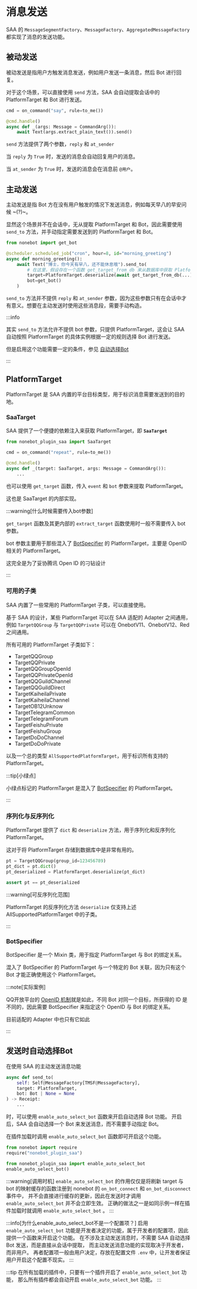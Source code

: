 
# 消息发送

SAA 的 `MessageSegmentFactory`、`MessageFactory`、`AggregatedMessageFactory` 都实现了消息的发送功能。

## 被动发送

被动发送是指用户方触发消息发送，例如用户发送一条消息，然后 Bot 进行回复。

对于这个场景，可以直接使用 `send` 方法，SAA 会自动提取会话中的 PlatformTarget 和 Bot 进行发送。

```python
cmd = on_command("say", rule=to_me())

@cmd.handle()
async def _(args: Message = CommandArg()):
    await Text(args.extract_plain_text()).send()
```

`send` 方法提供了两个参数，`reply` 和 `at_sender`

当 `reply` 为 `True` 时，发送的消息会自动回复用户的消息。

当 `at_sender` 为 `True` 时，发送的消息会在消息前 `@用户`。

## 主动发送

主动发送是指 Bot 方在没有用户触发的情况下发送消息，例如每天早八的早安问候 ~(?)~。

显然这个场景并不在会话中，无从提取 PlatformTarget 和 Bot，因此需要使用 `send_to` 方法，并手动指定需要发送到的 PlatformTarget 和 Bot。

```python
from nonebot import get_bot

@scheduler.scheduled_job("cron", hour=8, id="morning_greeting")
async def morning_greeting():
    await Text("博士，你今天有早八，还不能休息哦").send_to(
        # 在这里，假设存在一个函数 get_target_from_db 来从数据库中获取 PlatformTarget 的序列化结果
        target=PlatformTarget.deserialize(await get_target_from_db(...)),
        bot=get_bot()
    )
```

`send_to` 方法并不提供 `reply` 和 `at_sender` 参数，因为这些参数只有在会话中才有意义。想要在主动发送时使用这些消息段，需要手动构造。

:::info

其实 `send_to` 方法允许不提供 bot 参数，只提供 PlatformTarget，这会让 SAA 自动按照 PlatformTarget 的具体实例根据一定的规则选择 Bot 进行发送。

但是启用这个功能需要一定的条件，参见 [自动选择Bot](#发送时自动选择bot)

:::

## PlatformTarget

PlatformTarget 是 SAA 内置的平台目标类型，用于标识消息需要发送到的目的地。

### SaaTarget

SAA 提供了一个便捷的依赖注入来获取 PlatformTarget，即 **`SaaTarget`**

```python
from nonebot_plugin_saa import SaaTarget

cmd = on_command("repeat", rule=to_me())

@cmd.handle()
async def _(target: SaaTarget, args: Message = CommandArg()):
    ...
```

也可以使用 `get_target` 函数，传入 `event` 和 `bot` 参数来提取 PlatformTarget。

这也是 SaaTarget 的内部实现。

:::warning[什么时候需要传入bot参数]

`get_target` 函数及其更内部的 `extract_target` 函数使用时一般不需要传入 bot 参数。

bot 参数主要用于那些混入了 [BotSpecifier](#botspecifier) 的 PlatformTarget，主要是 OpenID 相关的 PlatformTarget。

<Curtain>这完全是为了妥协腾讯 Open ID 的刁钻设计</Curtain>

:::

### 可用的子类

SAA 内置了一些常用的 PlatformTarget 子类，可以直接使用。

基于 SAA 的设计，某些 PlatformTarget 可以在 SAA 适配的 Adapter 之间通用，例如 `TargetQQGroup` 与 `TargetQQPrivate` 可以在 OnebotV11、OnebotV12、Red 之间通用。

所有可用的 PlatformTarget 子类如下：

- TargetQQGroup
- TargetQQPrivate
- <DotMark color="green">TargetQQGroupOpenId</DotMark>
- <DotMark color="green">TargetQQPrivateOpenId</DotMark>
- TargetQQGuildChannel
- TargetQQGuildDirect
- TargetKaiheilaPrivate
- TargetKaiheilaChannel
- TargetOB12Unknow
- TargetTelegramCommon
- TargetTelegramForum
- TargetFeishuPrivate
- TargetFeishuGroup
- TargetDoDoChannel
- TargetDoDoPrivate

以及一个总的类型 `AllSupportedPlatformTarget`，用于标识所有支持的 PlatformTarget。

:::tip[小绿点]

小绿点标记的 PlatformTarget 是混入了 [BotSpecifier](#botspecifier) 的 PlatformTarget。

:::

### 序列化与反序列化

PlatformTarget 提供了 `dict` 和 `deserialize` 方法，用于序列化和反序列化 PlatformTarget。

这对于将 PlatformTarget 存储到数据库中是非常有用的。

```python
pt = TargetQQGroup(group_id=123456789)
pt_dict = pt.dict()
pt_deserialized = PlatformTarget.deserialize(pt_dict)

assert pt == pt_deserialized
```

:::warning[可反序列化范围]

PlatformTarget 的反序列化方法 `deserialize` 仅支持上述 AllSupportedPlatformTarget 中的子类。

:::

### BotSpecifier

BotSpecifier 是一个 Mixin 类，用于指定 PlatformTarget 与 Bot 的绑定关系。

混入了 BotSpecifier 的 PlatformTarget 与一个特定的 Bot 关联，因为只有这个 Bot 才能正确使用这个 PlatformTarget。

:::note[实际案例]

QQ开放平台的 [OpenID 机制](https://bot.q.qq.com/wiki/develop/api-v2/dev-prepare/unique-id.html)就是如此，不同 Bot 对同一个目标，所获得的 ID 是不同的，因此需要 BotSpecifier 来指定这个 OpenID 与 Bot 的绑定关系。

<Curtain>目前适配的 Adapter 中也只有它如此</Curtain>

:::

## 发送时自动选择Bot

在使用 SAA 的主动发送消息功能

```python
async def send_to(
    self: Self@MessageFactory[TMSF@MessageFactory],
    target: PlatformTarget,
    bot: Bot | None = None
) -> Receipt:
    ...
```

时，可以使用 `enable_auto_select_bot` 函数来开启自动选择 Bot 功能。
开启后，SAA 会自动选择一个 Bot 来发送消息，而不需要手动指定 Bot。

在插件加载时调用 `enable_auto_select_bot` 函数即可开启这个功能。

```python title="nonebot_plugin_xxx/__init__.py"
from nonebot import require
require("nonebot_plugin_saa")

from nonebot_plugin_saa import enable_auto_select_bot
enable_auto_select_bot()
```

:::warning[调用时机]
`enable_auto_select_bot` 的作用仅仅是将刷新 target 与 bot 的映射缓存的函数注册到 nonebot 的 `on_bot_connect` 和 `on_bot_disconnect` 事件中，
并不会直接进行缓存的更新，因此在发送时才调用 `enable_auto_select_bot` 并不会立即生效。
正确的做法之一是如同示例一样在插件加载时就调用 `enable_auto_select_bot` 。
:::

:::info[为什么enable_auto_select_bot不是一个配置项？]
启用 `enable_auto_select_bot` 功能是开发者决定的功能，属于开发者的配置项，因此提供一个函数来开启这个功能。
在不涉及主动发送消息时，不需要 SAA 自动选择 Bot 发送，而是直接从会话中提取，
而主动发送消息功能的实现取决于开发者，而非用户。
再者配置项一般由用户决定，存放在配置文件 `.env` 中，让开发者保证用户开启这个配置不现实。
:::

:::tip
在所有加载的插件中，只要有一个插件开启了 `enable_auto_select_bot` 功能，
那么所有插件都会自动开启 `enable_auto_select_bot` 功能。
:::
